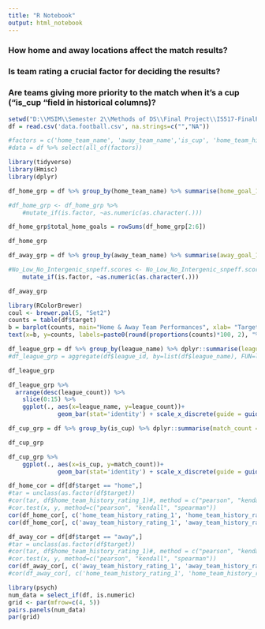 ---
title: "R Notebook"
output: html_notebook
---

### How home and away locations affect the match results? 

### Is team rating a crucial factor for deciding the results?  

### Are teams giving more priority to the match when it’s a cup (“is_cup “field in historical columns)? 
```{r}
setwd("D:\\MSIM\\Semester 2\\Methods of DS\\Final Project\\IS517-FinalProject-EDA-data")
df = read.csv('data.football.csv', na.strings=c("","NA"))
```

```{r}
#factors = c('home_team_name', 'away_team_name','is_cup', 'home_team_history_is_play_home_1', 'home_team_history_is_play_home_2', 'home_team_history_is_play_home_3', 'home_team_history_is_play_home_4', 'home_team_history_is_play_home_5', 'away_team_history_is_play_home_1', 'away_team_history_is_play_home_2', 'away_team_history_is_play_home_3', 'away_team_history_is_play_home_4', 'away_team_history_is_play_home_5', 'home_team_history_goal_1', 'home_team_history_goal_2', 'home_team_history_goal_3', 'home_team_history_goal_4', 'home_team_history_goal_5',  )
#data = df %>% select(all_of(factors))
```


```{r}
library(tidyverse) 
library(Hmisc)
library(dplyr)
```

```{r}
df_home_grp = df %>% group_by(home_team_name) %>% summarise(home_goal_1 = sum(home_team_history_goal_1), home_goal_2 = sum(home_team_history_goal_2), home_goal_3 = sum(home_team_history_goal_3), home_goal_4 = sum(home_team_history_goal_4), home_goal_5 = sum(home_team_history_goal_5), .groups = 'drop')

#df_home_grp <- df_home_grp %>%
    #mutate_if(is.factor, ~as.numeric(as.character(.)))

df_home_grp$total_home_goals = rowSums(df_home_grp[2:6])

df_home_grp
```

```{r}
df_away_grp = df %>% group_by(away_team_name) %>% summarise(away_goal_1 = sum(away_team_history_goal_1), away_goal_2 = sum(away_team_history_goal_2), away_goal_3 = sum(away_team_history_goal_3), home_goal_4 = sum(away_team_history_goal_4), away_goal_5 = sum(away_team_history_goal_5), .groups = 'drop')

#No_Low_No_Intergenic_snpeff.scores <- No_Low_No_Intergenic_snpeff.scores %>%
    mutate_if(is.factor, ~as.numeric(as.character(.)))

df_away_grp
```

```{r}
library(RColorBrewer)
coul <- brewer.pal(5, "Set2") 
counts = table(df$target)
b = barplot(counts, main="Home & Away Team Performances", xlab= "Target", ylab="Counts", col=coul)
text(x=b, y=counts, labels=paste0(round(proportions(counts)*100, 2), "%"))
```

```{r}
df_league_grp = df %>% group_by(league_name) %>% dplyr::summarise(league_count = n()) %>% arrange(desc(league_count))
#df_league_grp = aggregate(df$league_id, by=list(df$league_name), FUN=length)

df_league_grp
```

```{r}
df_league_grp %>% 
  arrange(desc(league_count)) %>%
    slice(0:15) %>%
    ggplot(., aes(x=league_name, y=league_count))+
              geom_bar(stat='identity') + scale_x_discrete(guide = guide_axis(n.dodge=2))
```
```{r}
df_cup_grp = df %>% group_by(is_cup) %>% dplyr::summarise(match_count = n()) %>% arrange(desc(match_count))

df_cup_grp
```

```{r}
df_cup_grp %>% 
    ggplot(., aes(x=is_cup, y=match_count))+
              geom_bar(stat='identity') + scale_x_discrete(guide = guide_axis(n.dodge=2))
```
```{r}
df_home_cor = df[df$target == "home",]
#tar = unclass(as.factor(df$target))
#cor(tar, df$home_team_history_rating_1)#, method = c("pearson", "kendall", "spearman"))
#cor.test(x, y, method=c("pearson", "kendall", "spearman"))
cor(df_home_cor[, c('home_team_history_rating_1', 'home_team_history_rating_2', 'home_team_history_rating_3', 'home_team_history_rating_4', 'home_team_history_rating_5')])
cor(df_home_cor[, c('away_team_history_rating_1', 'away_team_history_rating_2', 'away_team_history_rating_3', 'away_team_history_rating_4', 'away_team_history_rating_5')])
```
```{r}
df_away_cor = df[df$target == "away",]
#tar = unclass(as.factor(df$target))
#cor(tar, df$home_team_history_rating_1)#, method = c("pearson", "kendall", "spearman"))
#cor.test(x, y, method=c("pearson", "kendall", "spearman"))
cor(df_away_cor[, c('away_team_history_rating_1', 'away_team_history_rating_2', 'away_team_history_rating_3', 'away_team_history_rating_4', 'away_team_history_rating_5', 'home_team_history_rating_1', 'home_team_history_rating_2', 'home_team_history_rating_3', 'home_team_history_rating_4', 'home_team_history_rating_5')])
#cor(df_away_cor[, c('home_team_history_rating_1', 'home_team_history_rating_2', 'home_team_history_rating_3', 'home_team_history_rating_4', 'home_team_history_rating_5')])
```
```{r}
library(psych)
num_data = select_if(df, is.numeric)
grid <- par(mfrow=c(4, 5))
pairs.panels(num_data)
par(grid)

```

